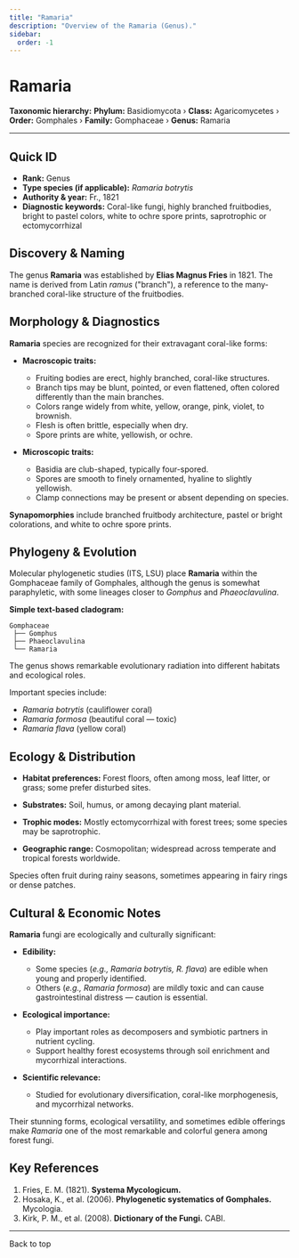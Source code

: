```yaml
---
title: "Ramaria"
description: "Overview of the Ramaria (Genus)."
sidebar:
  order: -1
---
```



# Ramaria <Badge variant="note" text="Genus" />

**Taxonomic hierarchy:** **Phylum:** Basidiomycota › **Class:** Agaricomycetes › **Order:** Gomphales › **Family:** Gomphaceae › **Genus:** Ramaria

---

## Quick ID
* **Rank:** Genus  
* **Type species (if applicable):** _Ramaria botrytis_  
* **Authority & year:** Fr., 1821  
* **Diagnostic keywords:** Coral-like fungi, highly branched fruitbodies, bright to pastel colors, white to ochre spore prints, saprotrophic or ectomycorrhizal  

## Discovery & Naming
The genus **Ramaria** was established by **Elias Magnus Fries** in 1821. The name is derived from Latin _ramus_ ("branch"), a reference to the many-branched coral-like structure of the fruitbodies.

## Morphology & Diagnostics
**Ramaria** species are recognized for their extravagant coral-like forms:

- **Macroscopic traits:**
  - Fruiting bodies are erect, highly branched, coral-like structures.
  - Branch tips may be blunt, pointed, or even flattened, often colored differently than the main branches.
  - Colors range widely from white, yellow, orange, pink, violet, to brownish.
  - Flesh is often brittle, especially when dry.
  - Spore prints are white, yellowish, or ochre.

- **Microscopic traits:**
  - Basidia are club-shaped, typically four-spored.
  - Spores are smooth to finely ornamented, hyaline to slightly yellowish.
  - Clamp connections may be present or absent depending on species.

**Synapomorphies** include branched fruitbody architecture, pastel or bright colorations, and white to ochre spore prints.

## Phylogeny & Evolution
Molecular phylogenetic studies (ITS, LSU) place **Ramaria** within the Gomphaceae family of Gomphales, although the genus is somewhat paraphyletic, with some lineages closer to _Gomphus_ and _Phaeoclavulina_.

**Simple text-based cladogram:**
```
Gomphaceae
 ├── Gomphus
 ├── Phaeoclavulina
 └── Ramaria
```
The genus shows remarkable evolutionary radiation into different habitats and ecological roles.

Important species include:

- _Ramaria botrytis_ (cauliflower coral)
- _Ramaria formosa_ (beautiful coral — toxic)
- _Ramaria flava_ (yellow coral)

## Ecology & Distribution
- **Habitat preferences:** Forest floors, often among moss, leaf litter, or grass; some prefer disturbed sites.
- **Substrates:** Soil, humus, or among decaying plant material.
- **Trophic modes:** Mostly ectomycorrhizal with forest trees; some species may be saprotrophic.

- **Geographic range:** Cosmopolitan; widespread across temperate and tropical forests worldwide.

Species often fruit during rainy seasons, sometimes appearing in fairy rings or dense patches.

## Cultural & Economic Notes
**Ramaria** fungi are ecologically and culturally significant:

- **Edibility:**
  - Some species (_e.g., Ramaria botrytis, R. flava_) are edible when young and properly identified.
  - Others (_e.g., Ramaria formosa_) are mildly toxic and can cause gastrointestinal distress — caution is essential.

- **Ecological importance:**
  - Play important roles as decomposers and symbiotic partners in nutrient cycling.
  - Support healthy forest ecosystems through soil enrichment and mycorrhizal interactions.

- **Scientific relevance:**
  - Studied for evolutionary diversification, coral-like morphogenesis, and mycorrhizal networks.

Their stunning forms, ecological versatility, and sometimes edible offerings make _Ramaria_ one of the most remarkable and colorful genera among forest fungi.

## Key References
1. Fries, E. M. (1821). **Systema Mycologicum.**  
2. Hosaka, K., et al. (2006). **Phylogenetic systematics of Gomphales.** Mycologia.  
3. Kirk, P. M., et al. (2008). **Dictionary of the Fungi.** CABI.

---

<LinkButton href="#top" variant="minimal" icon="arrow-up">
  Back to top
</LinkButton>
